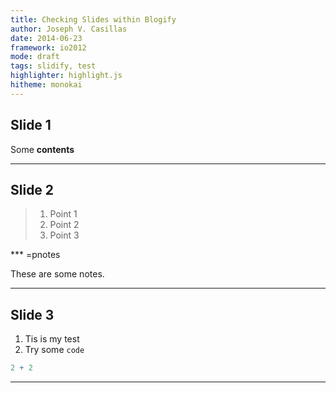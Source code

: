 ```yaml
---
title: Checking Slides within Blogify
author: Joseph V. Casillas
date: 2014-06-23
framework: io2012
mode: draft
tags: slidify, test
highlighter: highlight.js
hitheme: monokai
---
```




## Slide 1

Some **contents**

---

## Slide 2

> 1. Point 1
> 2. Point 2
> 3. Point 3

*** =pnotes

These are some notes.

---

## Slide 3

1. Tis is my test
2. Try some `code`

```r
2 + 2
```

---
